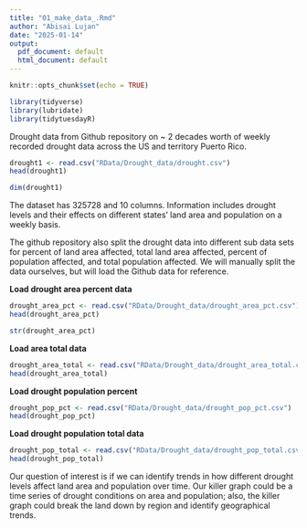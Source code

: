 ```yaml
---
title: "01_make_data_.Rmd"
author: "Abisai Lujan"
date: "2025-01-14"
output:
  pdf_document: default
  html_document: default
---
```


```r
knitr::opts_chunk$set(echo = TRUE)
```


```r
library(tidyverse)
library(lubridate)
library(tidytuesdayR)
```


Drought data from Github repository on ~ 2 decades worth of weekly recorded drought data across the US and territory Puerto Rico. 
```r
drought1 <- read.csv("RData/Drought_data/drought.csv")
head(drought1)
```

```r
dim(drought1)
```
The dataset has 325728 and 10 columns. Information includes drought levels and their effects on different states' land area and population on a weekly basis. 


The github repository also split the drought data into different sub data sets for percent of land area affected, total land area affected, percent of population affected, and total population affected. We will manually split the data ourselves, but will load the Github data for reference. 

**Load drought area percent data**
```r
drought_area_pct <- read.csv("RData/Drought_data/drought_area_pct.csv")
head(drought_area_pct)
```
```r
str(drought_area_pct)
```

**Load area total data**

```r
drought_area_total <- read.csv("RData/Drought_data/drought_area_total.csv")
head(drought_area_total)
```

**Load drought population percent**

```r
drought_pop_pct <- read.csv("RData/Drought_data/drought_pop_pct.csv")
head(drought_pop_pct)
```


**Load drought population total data**
```r
drought_pop_total <- read.csv("RData/Drought_data/drought_pop_total.csv")
head(drought_pop_total)
```


Our question of interest is if we can identify trends in how different drought levels affect land area and population over time. Our killer graph could be a time series of drought conditions on area and population; also, the killer graph could break the land down by region and identify geographical trends. 

















